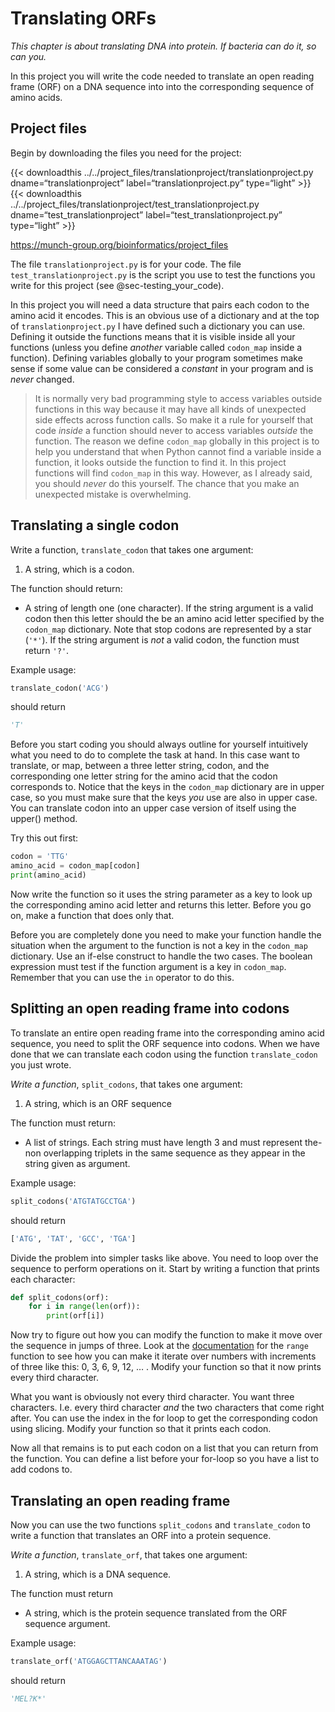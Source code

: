 # Translating ORFs

*This chapter is about translating DNA into protein. If bacteria can do it, so can you.*

In this project you will write the code needed to translate an open reading frame (ORF) on a DNA sequence into into the corresponding sequence of amino acids.

<!-- ::: {.download_btn} -->


<!-- ```{css}
#| echo: false

.btn-default,
.btn-default:hover,
.btn-default:active {
  font-size: 13px;
  margin: 0px 0px 20px 0px;
  color: black;
  background-color: #eeeeee;
  border-color: transparent;
}

.btn-default:hover {
  color: grey;
  transition: 0.2s;
}


``` -->

## Project files {.unnumbered}

Begin by downloading the files you need for the project:

<!-- ```{r}
#| echo: false

project <- "translationproject"

library(downloadthis)
path_files <- list.files(path = sprintf("../../project_files/%s", project), full.names = TRUE)
download_file(
  path = path_files,
  output_name = project,
  button_label = "Download project files",
  button_type = "default",
  has_icon = TRUE,
  icon = "fa fa-save",
  class = "btn-default",
  self_contained = FALSE
)
```   -->

{{< downloadthis ../../project_files/translationproject/translationproject.py dname="translationproject" label="translationproject.py" type="light" >}} {{< downloadthis ../../project_files/translationproject/test_translationproject.py dname="test_translationproject" label="test_translationproject.py" type="light" >}}

[https://munch-group.org/bioinformatics/project_files](https://munch-group.org/bioinformatics/project_files)

The file `translationproject.py` is for your code. The file `test_translationproject.py` is the script you use to test the functions you write for this project (see @sec-testing_your_code).

In this project you will need a data structure that pairs each codon to the amino acid it encodes. This is an obvious use of a dictionary and at the top of `translationproject.py` I have defined such a dictionary you can use. Defining it outside the functions means that it is visible inside all your functions (unless you define *another* variable called `codon_map` inside a function). Defining variables globally to your program sometimes make sense if some value can be considered a *constant* in your program and is *never* changed.

> It is normally very bad programming style to access variables outside functions in this way because it may have all kinds of unexpected side effects across function calls. So make it a rule for yourself that code *inside* a function should never to access variables *outside* the function. The reason we define `codon_map` globally in this project is to help you understand that when Python cannot find a variable inside a function, it looks outside the function to find it. In this project functions will find `codon_map` in this way. However, as I already said, you should *never* do this yourself. The chance that you make an unexpected mistake is overwhelming. 

## Translating a single codon {.unnumbered}

Write a function, `translate_codon` that takes one argument:

1. A string, which is a codon.

The function should return:

* A string of length one (one character). If the string argument is a valid codon then this letter should the be an amino acid letter specified by the `codon_map` dictionary. Note that stop codons are represented by a star (`'*'`). If the string argument is *not* a valid codon, the function must return `'?'`.

Example usage:

```python
translate_codon('ACG')
```

should return

```python
'T'
```

Before you start coding you should always outline for yourself intuitively what you need to do to complete the task at hand. In this case want to translate, or map, between a three letter string, codon, and the corresponding one letter string for the amino acid that the codon corresponds to. Notice that the keys in the `codon_map` dictionary are in upper case, so you must make sure that the keys *you* use are also in upper case. You can translate codon into an upper case version of itself using the upper() method.

Try this out first:

```python
codon = 'TTG'
amino_acid = codon_map[codon]
print(amino_acid)
```

Now write the function so it uses the string parameter as a key to look up the corresponding amino acid letter and returns this letter. Before you go on, make a function that does only that.

Before you are completely done you need to make your function handle the situation when the argument to the function is not a key in the `codon_map` dictionary. Use an if-else construct to handle the two cases. The boolean expression must test if the function argument is a key in `codon_map`. Remember that you can use the `in` operator to do this.

## Splitting an open reading frame into codons {.unnumbered}

To translate an entire open reading frame into the corresponding amino acid sequence, you need to split the ORF sequence into codons. When we have done that we can translate each codon using the function `translate_codon` you just wrote.

*Write a function*, `split_codons`, that takes one argument:

1. A string, which is an ORF sequence

The function must return:

* A list of strings. Each string must have length 3 and must represent the-non overlapping triplets in the same sequence as they appear in the string given as argument.

Example usage:

```python
split_codons('ATGTATGCCTGA')
```

should return

```python
['ATG', 'TAT', 'GCC', 'TGA']
```

Divide the problem into simpler tasks like above. You need to loop over the sequence to perform operations on it. Start by writing a function that prints each character:

```python
def split_codons(orf):
    for i in range(len(orf)):
        print(orf[i])
```

Now try to figure out how you can modify the function to make it move over the sequence in jumps of three. Look at the [documentation](https://docs.python.org/3/library/stdtypes.html#range) for the `range` function to see how you can make it iterate over numbers with increments of three like this: 0, 3, 6, 9, 12, ... . Modify your function so that it now prints every third character.

What you want is obviously not every third character. You want three characters. I.e. every third character *and* the two characters that come right after. You can use the index in the for loop to get the corresponding codon using slicing. Modify your function so that it prints each codon.

Now all that remains is to put each codon on a list that you can return from the function. You can define a list before your for-loop so you have a list to add codons to.

## Translating an open reading frame {.unnumbered}

Now you can use the two functions `split_codons` and `translate_codon` to write a function that translates an ORF into a protein sequence.

*Write a function*, `translate_orf`, that takes one argument:

1. A string, which is a DNA sequence.

The function must return

* A string, which is the protein sequence translated from the ORF sequence argument.

Example usage:

```python
translate_orf('ATGGAGCTTANCAAATAG')
```

should return

```python
'MEL?K*'
```

